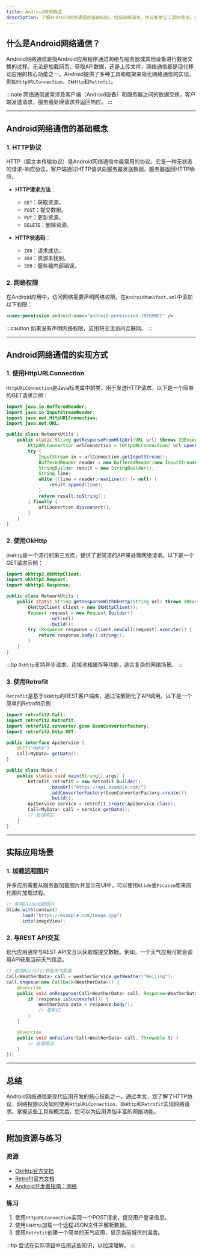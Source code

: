```yaml
---
title: Android网络概述
description: 了解Android网络通信的基础知识，包括网络请求、协议和常见工具的使用。本文适合初学者，帮助您快速掌握Android网络通信的核心概念。
---
```


## 什么是Android网络通信？

Android网络通信是指Android应用程序通过网络与服务器或其他设备进行数据交换的过程。无论是加载网页、获取API数据，还是上传文件，网络通信都是现代移动应用的核心功能之一。Android提供了多种工具和框架来简化网络通信的实现，例如`HttpURLConnection`、`OkHttp`和`Retrofit`。

:::note
网络通信通常涉及客户端（Android设备）和服务器之间的数据交换。客户端发送请求，服务器处理请求并返回响应。
:::

---

## Android网络通信的基础概念

### 1. HTTP协议
HTTP（超文本传输协议）是Android网络通信中最常用的协议。它是一种无状态的请求-响应协议，客户端通过HTTP请求向服务器发送数据，服务器返回HTTP响应。

- **HTTP请求方法**：
  - `GET`：获取资源。
  - `POST`：提交数据。
  - `PUT`：更新资源。
  - `DELETE`：删除资源。

- **HTTP状态码**：
  - `200`：请求成功。
  - `404`：资源未找到。
  - `500`：服务器内部错误。

### 2. 网络权限
在Android应用中，访问网络需要声明网络权限。在`AndroidManifest.xml`中添加以下权限：

```xml
<uses-permission android:name="android.permission.INTERNET" />
```

:::caution
如果没有声明网络权限，应用将无法访问互联网。
:::

---

## Android网络通信的实现方式

### 1. 使用HttpURLConnection
`HttpURLConnection`是Java标准库中的类，用于发送HTTP请求。以下是一个简单的GET请求示例：

```java
import java.io.BufferedReader;
import java.io.InputStreamReader;
import java.net.HttpURLConnection;
import java.net.URL;

public class NetworkUtils {
    public static String getResponseFromHttpUrl(URL url) throws IOException {
        HttpURLConnection urlConnection = (HttpURLConnection) url.openConnection();
        try {
            InputStream in = urlConnection.getInputStream();
            BufferedReader reader = new BufferedReader(new InputStreamReader(in));
            StringBuilder result = new StringBuilder();
            String line;
            while ((line = reader.readLine()) != null) {
                result.append(line);
            }
            return result.toString();
        } finally {
            urlConnection.disconnect();
        }
    }
}
```

### 2. 使用OkHttp
`OkHttp`是一个流行的第三方库，提供了更简洁的API来处理网络请求。以下是一个GET请求示例：

```java
import okhttp3.OkHttpClient;
import okhttp3.Request;
import okhttp3.Response;

public class NetworkUtils {
    public static String getResponseWithOkHttp(String url) throws IOException {
        OkHttpClient client = new OkHttpClient();
        Request request = new Request.Builder()
                .url(url)
                .build();
        try (Response response = client.newCall(request).execute()) {
            return response.body().string();
        }
    }
}
```

:::tip
`OkHttp`支持异步请求、连接池和缓存等功能，适合复杂的网络场景。
:::

### 3. 使用Retrofit
`Retrofit`是基于`OkHttp`的REST客户端库，通过注解简化了API调用。以下是一个简单的Retrofit示例：

```java
import retrofit2.Call;
import retrofit2.Retrofit;
import retrofit2.converter.gson.GsonConverterFactory;
import retrofit2.http.GET;

public interface ApiService {
    @GET("data")
    Call<MyData> getData();
}

public class Main {
    public static void main(String[] args) {
        Retrofit retrofit = new Retrofit.Builder()
                .baseUrl("https://api.example.com/")
                .addConverterFactory(GsonConverterFactory.create())
                .build();
        ApiService service = retrofit.create(ApiService.class);
        Call<MyData> call = service.getData();
        // 处理响应
    }
}
```

---

## 实际应用场景

### 1. 加载远程图片
许多应用需要从服务器加载图片并显示在UI中。可以使用`Glide`或`Picasso`库来简化图片加载过程。

```java
// 使用Glide加载图片
Glide.with(context)
     .load("https://example.com/image.jpg")
     .into(imageView);
```

### 2. 与REST API交互
现代应用通常与REST API交互以获取或提交数据。例如，一个天气应用可能会调用API获取当前天气信息。

```java
// 使用Retrofit获取天气数据
Call<WeatherData> call = weatherService.getWeather("Beijing");
call.enqueue(new Callback<WeatherData>() {
    @Override
    public void onResponse(Call<WeatherData> call, Response<WeatherData> response) {
        if (response.isSuccessful()) {
            WeatherData data = response.body();
            // 更新UI
        }
    }

    @Override
    public void onFailure(Call<WeatherData> call, Throwable t) {
        // 处理错误
    }
});
```

---

## 总结

Android网络通信是现代应用开发的核心技能之一。通过本文，您了解了HTTP协议、网络权限以及如何使用`HttpURLConnection`、`OkHttp`和`Retrofit`实现网络请求。掌握这些工具和概念后，您可以为应用添加丰富的网络功能。

---

## 附加资源与练习

### 资源
- [OkHttp官方文档](https://square.github.io/okhttp/)
- [Retrofit官方文档](https://square.github.io/retrofit/)
- [Android开发者指南：网络](https://developer.android.com/training/volley)

### 练习
1. 使用`HttpURLConnection`实现一个POST请求，提交用户登录信息。
2. 使用`OkHttp`加载一个远程JSON文件并解析数据。
3. 使用`Retrofit`创建一个简单的天气应用，显示当前城市的温度。

:::tip
尝试在实际项目中应用这些知识，以加深理解。
:::